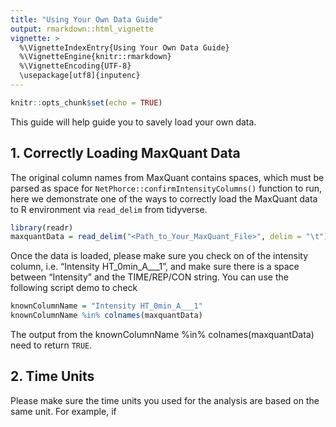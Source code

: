 ```yaml
---
title: "Using Your Own Data Guide"
output: rmarkdown::html_vignette
vignette: >
  %\VignetteIndexEntry{Using Your Own Data Guide}
  %\VignetteEngine{knitr::rmarkdown}
  %\VignetteEncoding{UTF-8}
  \usepackage[utf8]{inputenc}
---
```


```r
knitr::opts_chunk$set(echo = TRUE)
```

This guide will help guide you to savely load your own data.

## 1. Correctly Loading MaxQuant Data
The original column names from MaxQuant contains spaces, which must be parsed as space for `NetPhorce::confirmIntensityColumns()` function to run, here we demonstrate one of the ways to correctly load the MaxQuant data to R environment via `read_delim` from tidyverse.

```r
library(readr)
maxquantData = read_delim("<Path_to_Your_MaxQuant_File>", delim = "\t")
```

Once the data is loaded, please make sure you check on of the intensity column, i.e. "Intensity HT_0min_A___1", and make sure there is a space between "Intensity" and the TIME/REP/CON string. You can use the following script demo to check
```r
knownColumnName = "Intensity HT_0min_A___1"
knownColumnName %in% colnames(maxquantData)
```

The output from the knownColumnName %in% colnames(maxquantData) need to return `TRUE`.

## 2. Time Units 
Please make sure the time units you used for the analysis are based on the same unit. 
For example, if 





































